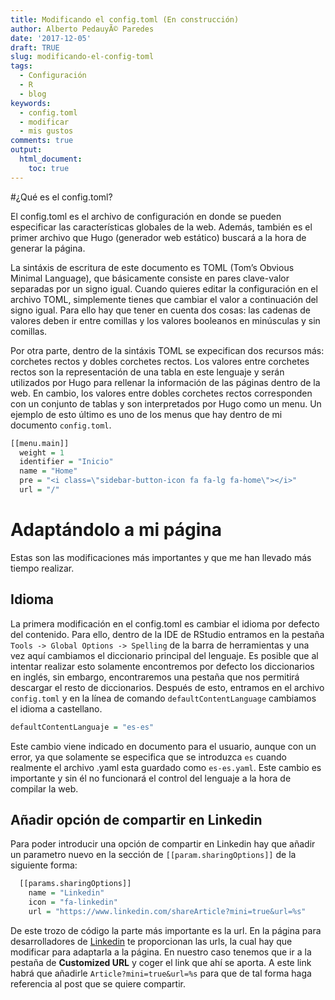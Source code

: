 ```yaml
---
title: Modificando el config.toml (En construcción)
author: Alberto PedauyÃ© Paredes
date: '2017-12-05'
draft: TRUE
slug: modificando-el-config-toml
tags:
  - Configuración
  - R
  - blog
keywords:
  - config.toml
  - modificar
  - mis gustos
comments: true
output:
  html_document:
    toc: true
---
```

#¿Qué es el config.toml?

El config.toml es el archivo de configuración en donde se pueden especificar las características globales de la web. Además, también es el primer archivo que Hugo (generador web estático) buscará a la hora de generar la página.

La sintáxis de escritura de este documento es TOML (Tom's Obvious Minimal Language), que básicamente consiste en pares clave-valor separadas por un signo igual. Cuando quieres editar la configuración en el archivo TOML, simplemente tienes que cambiar el valor a continuación del signo igual. Para ello hay que tener en cuenta dos cosas: las cadenas de valores deben ir entre comillas y los valores booleanos en minúsculas y sin comillas.

Por otra parte, dentro de la sintáxis TOML se expecifican dos recursos más: corchetes rectos y dobles corchetes rectos. Los valores entre corchetes rectos son la representación de una tabla en este lenguaje y serán utilizados por Hugo para rellenar la información de las páginas dentro de la web. En cambio, los valores entre dobles corchetes rectos corresponden con un conjunto de tablas y son interpretados por Hugo como un menu. Un ejemplo de esto último es uno de los menus que hay dentro de mi documento `config.toml`.

```r
[[menu.main]]
  weight = 1
  identifier = "Inicio"
  name = "Home"
  pre = "<i class=\"sidebar-button-icon fa fa-lg fa-home\"></i>"
  url = "/"
```

# Adaptándolo a mi página

Estas son las modificaciones más importantes y que me han llevado más tiempo realizar.

## Idioma
La primera modificación en el config.toml es cambiar el idioma por defecto del contenido. Para ello, dentro de la IDE de RStudio entramos en la pestaña `Tools -> Global Options -> Spelling` de la barra de herramientas y una vez aquí cambiamos el diccionario principal del lenguaje. Es posible que al intentar realizar esto solamente encontremos por defecto los diccionarios en inglés, sin embargo, encontraremos una pestaña que nos permitirá descargar el resto de diccionarios. Después de esto, entramos en el archivo `config.toml` y en la línea de comando `defaultContentLanguage` cambiamos el idioma a castellano.

```r
defaultContentLanguaje = "es-es"
```

Este cambio viene indicado en documento para el usuario, aunque con un error, ya que solamente se especifica que se introduzca `es` cuando realmente el archivo .yaml esta guardado como `es-es.yaml`. Este cambio es importante y sin él no funcionará el control del lenguaje a la hora de compilar la web.

## Añadir opción de compartir en Linkedin
Para poder introducir una opción de compartir en Linkedin hay que añadir un parametro nuevo en la sección de `[[param.sharingOptions]]` de la siguiente forma:
```r
  [[params.sharingOptions]]
    name = "Linkedin"
    icon = "fa-linkedin"
    url = "https://www.linkedin.com/shareArticle?mini=true&url=%s"
```
De este trozo de código la parte más importante es la url. En la página para desarrolladores de [Linkedin](https://developer.linkedin.com/docs/share-on-linkedin) te proporcionan las urls, la cual hay que modificar para adaptarla a la página. En nuestro caso tenemos que ir a la pestaña de **Customized URL** y coger el link que ahí se aporta. A este link habrá que añadirle `Article?mini=true&url=%s` para que de tal forma haga referencia al post que se quiere compartir.